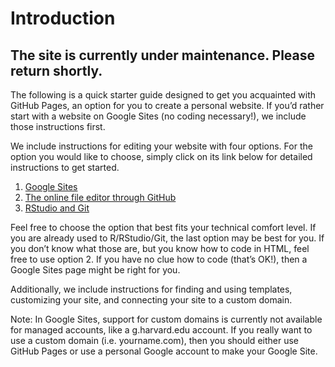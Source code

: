 # Introduction {.unnumbered}

## The site is currently under maintenance. Please return shortly.

The following is a quick starter guide designed to get you acquainted with GitHub Pages, an option for you to create a personal website. If you'd rather start with a website on Google Sites (no coding necessary!), we include those instructions first.

We include instructions for editing your website with four options. For the option you would like to choose, simply click on its link below for detailed instructions to get started.

1. [Google Sites](GS_start.html)
2. [The online file editor through GitHub](OGHE_start.html)
3. [RStudio and Git](RSG_start.html)

Feel free to choose the option that best fits your technical comfort level. If you are already used to R/RStudio/Git, the last option may be best for you. If you don't know what those are, but you know how to code in HTML, feel free to use option 2. If you have no clue how to code (that's OK!), then a Google Sites page might be right for you.

Additionally, we include instructions for finding and using templates, customizing your site, and connecting your site to a custom domain.

Note: In Google Sites, support for custom domains is currently not available for managed accounts, like a g.harvard.edu account. If you really want to use a custom domain (i.e. yourname.com), then you should either use GitHub Pages or use a personal Google account to make your Google Site.
